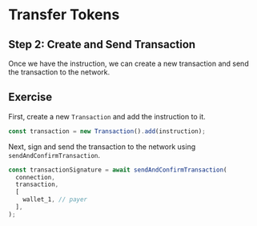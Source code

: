 # Transfer Tokens

## Step 2: Create and Send Transaction

Once we have the instruction, we can create a new transaction and send the transaction to the network.

## Exercise

First, create a new `Transaction` and add the instruction to it.

```js
const transaction = new Transaction().add(instruction);
```

Next, sign and send the transaction to the network using `sendAndConfirmTransaction`.

```js
const transactionSignature = await sendAndConfirmTransaction(
  connection,
  transaction,
  [
    wallet_1, // payer
  ],
);
```
